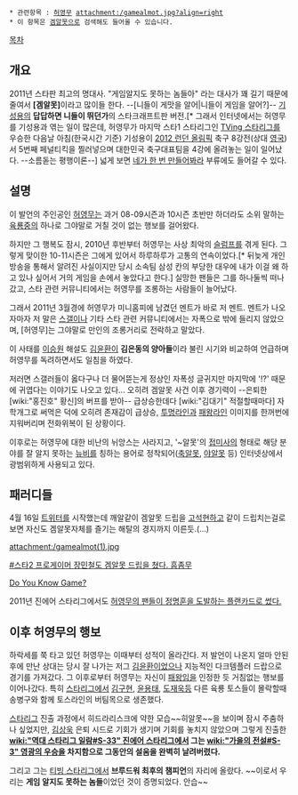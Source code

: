  * 관련항목 : [[허영무]] attachment:/gamealmot.jpg?align=right
 * 이 항목은 [[겜알못]]으로 검색해도 들어올 수 있습니다.

[[목차]]
== 개요 ==
2011년 스타판 최고의 명대사. "게임알지도 못하는 놈들아" 라는 대사가 꽤 길기 때문에 줄여서 '''[겜알못]'''이라고 많이들 한다. --[니들이 게맛을 알어|니들이 게임을 알어?]-- [[기성용]]의 '''답답하면 니들이 뛰던가'''의 스타크래프트판 버전.[* 그래서 인터넷에서는 허영무를 기성용과 엮는 일이 많은데, 허영무가 마지막 스타1 스타리그인 [[tving 스타리그 2012|TVing 스타리그]]를 우승한 다음날 아침(한국시간 기준) 기성용이 [[2012 런던 올림픽]] 축구 8강전(상대 [[영국]])서 5번째 페널티킥을 찔러넣으며 대한민국 축구대표팀을 4강에 올려놓는 일이 일어났다. --소름돋는 평행이론--] 넓게 보면 [[네가 한 번 만들어봐라]] 부류에도 들어갈 수 있다.

== 설명 ==
이 발언의 주인공인 [[허영무]]는 과거 08-09시즌과 10시즌 초반만 하더라도 소위 말하는 [[육룡]]중의 하나로 그야말로 거칠 것이 없는 행보를 걸어왔다.

하지만 그 행복도 잠시, 2010년 후반부터 허영무는 사상 최악의 [[슬럼프]]를 겪게 된다. 그렇게 맞이한 10-11시즌은 그에게 있어서 하루하루가 고통의 연속이었다.[* 뒤늦게 개인 방송을 통해서 알려진 사실이지만 당시 소속팀 삼성 칸의 부당한 대우에 내가 이걸 왜 하고 있나 싶어서 거의 게임을 손에서 놓았다고 한다.] 실망한 팬들은 그를 하나둘씩 떠나갔고, 스타 관련 커뮤니티에서는 허영무를 조롱하는 사람들이 늘어났다.

그래서 2011년 3월경에 허영무가 미니홈피에 남겼던 멘트가 바로 저 멘트. 멘트가 나오자마자 저 말은 [[스갤]]이나 기타 스타 관련 커뮤니티에서는 자폭으로 밖에 들리지 않았으며, [허영무]는 그야말로 만인의 조롱거리로 전락하고 말았다.

이 사태를 [[이승원]] 해설도 [[김윤환]]이 '''김은동의 양아들'''이라 불린 시기와 비교하여 언급하며 허영무를 독려하면서도 일침을 하였다. 

저러면 스갤러들이 옳다구나 더 물어뜯는게 정상인 자폭성 글귀지만 마지막에 '!?' 때문에 귀엽다는 이야기도 나오고 있다... 오히려 겜알못 사건 이후 경기력이 --은퇴한 [wiki:"홍진호" 황신]의 버프를 받아-- 급상승한데다 [wiki:"김대기" 적절할때마다] 자학개그로 써먹은 덕에 오히려 존재감이 급상승, [[투명라인]]과 [[패왕라인]] 이미지를 한꺼번에 지워버리며 전화위복이 된 상황이다. 

이후로는 허영무에 대한 비난의 뉘앙스는 사라지고, '~알못'의 [[접미사]]의 형태로 해당 분야를 잘 알지 못하는 [[뉴비]]를 칭하는 용어로 정착되어([[축구|축알못]], [[야구|야알못]] 등) 인터넷상에서 광범위하게 사용되고 있다.

== 패러디들 ==
4월 16일 [[트위터]]를 시작했는데 깨알같이 겜알못 드립을 [[고석현]]하고 같이 드립치는걸로 보면 자신도 겜알못자체를 즐기는 해탈의 경지까지 이른듯.(...)

attachment:/gamealmot(1).jpg

[http://www.fomos.kr/gnuboard4/bbs/board.php?bo_table=talk_gossip&wr_id=182854 #스타2 프로게이머 장민철도 겜알못 드립을 쳤다. 흠좀무]

[http://gall.dcinside.com/list.php?id=starcraft&no=6428687 Do You Know Game?]

2011년 진에어 스타리그에서도 [http://www.fomos.kr/board/board.php?mode=photo_read&keyno=136655&db=photo&page=2&edit_num=3373 허영무의 팬들이 정명훈을 도발하는 플랜카드로 썼다.]

== 이후 허영무의 행보 ==
하락세를 쭉 타고 있던 허영무는 이때부터 성적이 올라간다. 저 발언이 나온지 얼마 안된 후에 만난 상대는 당시 잘 나가는 저그 [[김윤환]]이었으나 지능적인 다크템플러 드랍으로 경기를 가져갔다. 그 이후로부터 허영무는 자신이 [[패왕]]임을 인정한 듯 거침없는 행보를 이어나갔다. 특히 [[스타리그]]에서 [[김구현]], [[윤용태]], [[도재욱]]등 다른 육룡 토스들이 몰락할때 송병구와 함께 토스라인의 버팀목으로 생존했다.

[[스타리그]] 진출 과정에서 히드라리스크에 약한 모습~~히알못~~을 보이며 잠시 주춤하나 싶었지만, [[김상욱]] 은퇴 시드로 기회가 생기며 기회를 놓치지 않았으며 그렇게 진출한 '''[[wiki:"역대 스타리그 일람#S-33" 진에어 스타리그]]에서 그는 [[wiki:"가을의 전설#S-3" 영광의 우승]]을 차지함으로 그동안의 설움을 완벽히 날려버렸다.'''

그리고 그는 [[tving 스타리그 2012|티빙 스타리그]]에서 '''브루드워 최후의 챔피언'''의 자리에 올랐다. ~~이로서 우리는 '''게임 알지도 못하는 놈들'''이었던 것이 증명되었다. 안습~~

